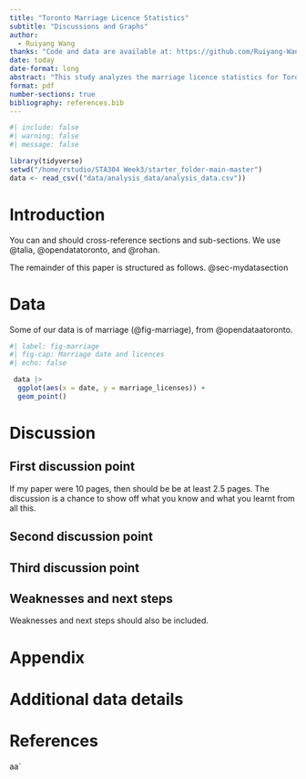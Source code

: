 ```yaml
---
title: "Toronto Marriage Licence Statistics"
subtitle: "Discussions and Graphs"
author: 
  - Ruiyang Wang
thanks: "Code and data are available at: https://github.com/Ruiyang-Wang/STA304-Week3."
date: today
date-format: long
abstract: "This study analyzes the marriage licence statistics for Toronto, focusing on marrying trends over recent years."
format: pdf
number-sections: true
bibliography: references.bib
---
```


```r
#| include: false
#| warning: false
#| message: false

library(tidyverse)
setwd("/home/rstudio/STA304 Week3/starter_folder-main-master")
data <- read_csv(("data/analysis_data/analysis_data.csv"))

```


# Introduction

You can and should cross-reference sections and sub-sections. We use @talia, @opendatatoronto, and @rohan.

The remainder of this paper is structured as follows. @sec-mydatasection



# Data {#sec-mydatasection}

Some of our data is of marriage (@fig-marriage), from @opendataatoronto.

```r
#| label: fig-marriage
#| fig-cap: Marriage date and licences
#| echo: false

 data |> 
  ggplot(aes(x = date, y = marriage_licenses)) +
  geom_point()

```






# Discussion

## First discussion point {#sec-first-point}

If my paper were 10 pages, then should be be at least 2.5 pages. The discussion is a chance to show off what you know and what you learnt from all this. 

## Second discussion point

## Third discussion point

## Weaknesses and next steps

Weaknesses and next steps should also be included.

\newpage

\appendix

# Appendix {-}


# Additional data details



\newpage


# References


aa`   
